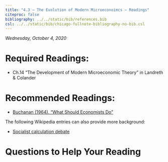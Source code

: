 ```yaml
---
title: "4.3 — The Evolution of Modern Microeconoimcs — Readings"
citeproc: false
bibliography: ../../static/bib/references.bib
csl: ../../static/bib/chicago-fullnote-bibliography-no-bib.csl
---
```


*Wednesday, October 4, 2020*

# Required Readings:

- <i class="fas fas fa-book"></i> Ch.14 "The Development of Modern Microeconomic Theory" in Landreth & Colander

# Recommended Readings:

- [<i class="fas fa-file-pdf"></i> Buchanan (1964), "What Should Economists Do"](/readings/Hayek-1945.pdf)

The following Wikipedia entries can also provide more background:

- [<i class="fab fa-wikipedia-w"></i> Socialist calculation debate](https://en.wikipedia.org/wiki/Socialist_calculation_debate)

# Questions to Help Your Reading
